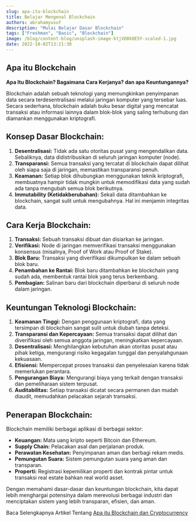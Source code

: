 ```yaml
---
slug: apa-itu-blockchain
title: Belajar Mengenal Blockchain
authors: abrahamyusuf
description: "Mulai Belajar Dasar Blockchain"
tags: ["Freshman", "Basic", "Blockchain"]
image: /blog/content-blog/unsplash-image-ktjVD0kOE5Y-scaled-1.jpg
date: 2022-10-02T13:21:30
---
```




## **Apa itu Blockchain**

**Apa Itu Blockchain? Bagaimana Cara Kerjanya? dan apa Keuntungannya?**

Blockchain adalah sebuah teknologi yang memungkinkan penyimpanan data secara terdesentralisasi melalui jaringan komputer yang tersebar luas. Secara sederhana, blockchain adalah buku besar digital yang mencatat transaksi atau informasi lainnya dalam blok-blok yang saling terhubung dan diamankan menggunakan kriptografi.

## **Konsep Dasar Blockchain:**
1. **Desentralisasi:** Tidak ada satu otoritas pusat yang mengendalikan data. Sebaliknya, data didistribusikan di seluruh jaringan komputer (node).
2. **Transparansi:** Semua transaksi yang tercatat di blockchain dapat dilihat oleh siapa saja di jaringan, memastikan transparansi penuh.
3. **Keamanan:** Setiap blok dihubungkan menggunakan teknik kriptografi, membuatnya hampir tidak mungkin untuk memodifikasi data yang sudah ada tanpa mengubah semua blok berikutnya.
4. **Immutability (Ketidakberubahan):** Sekali data ditambahkan ke blockchain, sangat sulit untuk mengubahnya. Hal ini menjamin integritas data.

## **Cara Kerja Blockchain:**
1. **Transaksi:** Sebuah transaksi dibuat dan disiarkan ke jaringan.
2. **Verifikasi:** Node di jaringan memverifikasi transaksi menggunakan konsensus (misalnya, Proof of Work atau Proof of Stake).
3. **Blok Baru:** Transaksi yang diverifikasi dikumpulkan ke dalam sebuah blok baru.
4. **Penambahan ke Rantai:** Blok baru ditambahkan ke blockchain yang sudah ada, membentuk rantai blok yang terus berkembang.
5. **Pembagian:** Salinan baru dari blockchain diperbarui di seluruh node dalam jaringan.

## **Keuntungan Teknologi Blockchain:**

1. **Keamanan Tinggi:** Dengan penggunaan kriptografi, data yang tersimpan di blockchain sangat sulit untuk diubah tanpa deteksi.
2. **Transparansi dan Kepercayaan:** Semua transaksi dapat dilihat dan diverifikasi oleh semua anggota jaringan, meningkatkan kepercayaan.
3. **Desentralisasi:** Menghilangkan kebutuhan akan otoritas pusat atau pihak ketiga, mengurangi risiko kegagalan tunggal dan penyalahgunaan kekuasaan.
4. **Efisiensi:** Mempercepat proses transaksi dan penyelesaian karena tidak memerlukan perantara.
5. **Pengurangan Biaya:** Mengurangi biaya yang terkait dengan transaksi dan pemeliharaan sistem terpusat.
6. **Auditabilitas:** Setiap transaksi dicatat secara permanen dan mudah diaudit, memudahkan pelacakan sejarah transaksi.

## **Penerapan Blockchain:**
Blockchain memiliki berbagai aplikasi di berbagai sektor:
- **Keuangan:** Mata uang kripto seperti Bitcoin dan Ethereum.
- **Supply Chain:** Pelacakan asal dan perjalanan produk.
- **Perawatan Kesehatan:** Penyimpanan aman dan berbagi rekam medis.
- **Pemungutan Suara:** Sistem pemungutan suara yang aman dan transparan.
- **Properti:** Registrasi kepemilikan properti dan kontrak pintar untuk transaksi real estate bahkan real world asset.

Dengan memahami dasar-dasar dan keuntungan blockchain, kita dapat lebih menghargai potensinya dalam merevolusi berbagai industri dan menciptakan sistem yang lebih transparan, efisien, dan aman.

Baca Selengkapnya Artikel Tentang [Apa itu Blockchain dan Cryptocurrency](/blog/apa-itu-blockchain-dan-cryptocurrency)